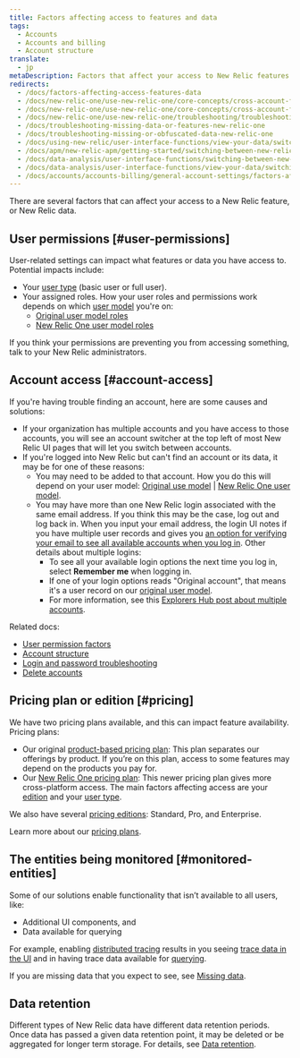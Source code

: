 ```yaml
---
title: Factors affecting access to features and data
tags:
  - Accounts
  - Accounts and billing
  - Account structure
translate:
  - jp
metaDescription: Factors that affect your access to New Relic features and data.
redirects:
  - /docs/factors-affecting-access-features-data
  - /docs/new-relic-one/use-new-relic-one/core-concepts/cross-account-features-security-new-relic-one
  - /docs/new-relic-one/use-new-relic-one/core-concepts/cross-account-features-security
  - /docs/new-relic-one/use-new-relic-one/troubleshooting/troubleshooting-missing-or-obfuscated-data-new-relic-one
  - /docs/troubleshooting-missing-data-or-features-new-relic-one
  - /docs/troubleshooting-missing-or-obfuscated-data-new-relic-one
  - /docs/using-new-relic/user-interface-functions/view-your-data/switch-between-new-relic-products
  - /docs/apm/new-relic-apm/getting-started/switching-between-new-relic-products
  - /docs/data-analysis/user-interface-functions/switching-between-new-relic-products
  - /docs/data-analysis/user-interface-functions/view-your-data/switching-between-new-relic-products
  - /docs/accounts/accounts-billing/general-account-settings/factors-affecting-access-features-data
---
```


There are several factors that can affect your access to a New Relic feature, or New Relic data. 

## User permissions [#user-permissions]

User-related settings can impact what features or data you have access to. Potential impacts include: 

* Your [user type](/docs/accounts/accounts-billing/new-relic-one-user-management/new-relic-one-user-model-understand-user-structure/#user-type) (basic user or full user). 
* Your assigned roles. How your user roles and permissions work depends on which [user model](/docs/accounts/original-accounts-billing/original-product-based-pricing/overview-changes-pricing-user-model/#user-models) you're on: 
  * [Original user model roles](/docs/accounts/original-accounts-billing/original-users-roles/users-roles-original-user-model/#roles) 
  * [New Relic One user model roles](/docs/accounts/accounts-billing/new-relic-one-user-management/new-relic-one-user-model-understand-user-structure/#roles) 

If you think your permissions are preventing you from accessing something, talk to your New Relic administrators. 

## Account access [#account-access]

If you're having trouble finding an account, here are some causes and solutions: 

* If your organization has multiple accounts and you have access to those accounts, you will see an account switcher at the top left of most New Relic UI pages that will let you switch between accounts.
* If you're logged into New Relic but can't find an account or its data, it may be for one of these reasons: 
  * You may need to be added to that account. How you do this will depend on your user model: [Original use model](/docs/accounts/original-accounts-billing/original-users-roles/original-account-structure) \| [New Relic One user model](/docs/accounts/accounts-billing/account-structure/new-relic-account-structure/#account-access). 
  * You may have more than one New Relic login associated with the same email address. If you think this may be the case, log out and log back in. When you input your email address, the login UI notes if you have multiple user records and gives you [an option for verifying your email to see all available accounts when you log in](/docs/accounts/accounts-billing/account-setup/troubleshoot-new-relics-password-email-address-login-problems/#verify-email). Other details about multiple logins: 
    * To see all your available login options the next time you log in, select **Remember me** when logging in. 
    * If one of your login options reads "Original account", that means it's a user record on our [original user model](/docs/accounts/original-accounts-billing/original-product-based-pricing/overview-changes-pricing-user-model/#user-models). 
    * For more information, see this [Explorers Hub post about multiple accounts](https://discuss.newrelic.com/t/relic-solution-so-youve-created-a-new-account-and-cant-seem-to-access-your-old-account/113122).

Related docs:

* [User permission factors](#user-permissions)
* [Account structure](/docs/accounts/accounts-billing/new-relic-one-pricing-users/account-user-structure)
* [Login and password troubleshooting](/docs/accounts/install-new-relic/account-setup/troubleshoot-password-email-address-login-problems)
* [Delete accounts](/docs/accounts/accounts-billing/account-setup/downgradecancel-account#cancel-single-account)

## Pricing plan or edition [#pricing]

We have two pricing plans available, and this can impact feature availability. Pricing plans:

* Our original [product-based pricing plan](/docs/accounts/original-accounts-billing/product-pricing/product-based-pricing): This plan separates our offerings by product. If you’re on this plan, access to some features may depend on the products you pay for.
* Our [New Relic One pricing plan](/docs/new-relic-one-pricing-billing): This newer pricing plan gives more cross-platform access. The main factors affecting access are your [edition](https://newrelic.com/pricing) and your [user type](/docs/users-roles#user-type).

We also have several [pricing editions](https://newrelic.com/pricing): Standard, Pro, and Enterprise.

Learn more about our [pricing plans](/docs/transition-guide-our-new-pricing-plan-user-model).

## The entities being monitored [#monitored-entities]

Some of our solutions enable functionality that isn’t available to all users, like:

* Additional UI components, and
* Data available for querying

For example, enabling [distributed tracing](/docs/understand-dependencies/distributed-tracing/get-started/introduction-distributed-tracing) results in you seeing [trace data in the UI](/docs/understand-dependencies/distributed-tracing/ui-data/understand-use-distributed-trace-ui) and in having trace data available for [querying](/docs/using-new-relic/data/understand-data/query-new-relic-data).

If you are missing data that you expect to see, see [Missing data](/docs/using-new-relic/cross-product-functions/troubleshooting/not-seeing-data).

## Data retention

Different types of New Relic data have different data retention periods. Once data has passed a given data retention point, it may be deleted or be aggregated for longer term storage. For details, see [Data retention](/docs/manage-stored-data).
